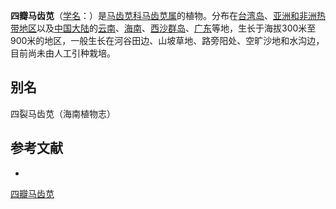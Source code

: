 {{Speciesbox
| name = 四瓣马齿苋
| status = 
| status_system = 
| image = 
| genus = Portulaca
| species = quadrifida
| authority = L.
}}

'''四瓣马齿苋'''（[[学名|学名]]：{{lang|la|''Portulaca quadrifida''}}）是[[马齿苋科|马齿苋科]][[马齿苋属|马齿苋属]]的植物。分布在[[台湾岛|台湾岛]]、[[亚洲和非洲热带地区|亚洲和非洲热带地区]]以及[[中国大陆|中国大陆]]的[[云南|云南]]、[[海南|海南]]、[[西沙群岛|西沙群岛]]、[[广东|广东]]等地，生长于海拔300米至900米的地区，一般生长在河谷田边、山坡草地、路旁阳处、空旷沙地和水沟边，目前尚未由人工引种栽培。

== 别名 ==
四裂马齿苋（海南植物志）

== 参考文献 ==
<div class="references-small">
* {{cite web| url =http://www.bioinfo.cn/db05/KmzwSpecies.php?action=view&id=17396| title =四瓣马齿苋| work =《中国高等植物数据库全库》| publisher =中国科学院微生物研究所| author =昆明植物研究所| accessdate =2009-02-25| deadurl =yes| archiveurl =https://web.archive.org/web/20160305042632/http://www.bioinfo.cn/db05/KmzwSpecies.php?action=view&id=17396| archivedate =2016-03-05}}
</div>
{{Taxonbar|from=Q10925201}}

[[Category:马齿苋属|四瓣马齿苋]]


{{植物小作品}}